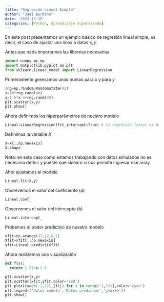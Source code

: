 ```yaml
---
title: "Regresión Lineal Simple"
author: "Joel Burbano"
date: '2023-12-19'
categories: [Python, Aprendizaje Supervisado]
---
```

En este post presentamos un ejemplo básico de regresión lineal simple, es decir, el caso de ajustar una línea a datos $x,y$.

Antes que nada importamos las librerias necesarias

```python
import numpy as np
import matplotlib.pyplot as plt
from sklearn.linear_model import LinearRegression
```



Primeramente generamos unos puntos para $x$ y para $y$

```python
rng=np.random.RandomState(42)
x=18*rng.rand(40)
y=1.5*x-3+rng.rand(40)
plt.scatter(x,y)
plt.show()
```

Ahora definimos los hiperparámetros de nuestro modelo

```python
Lineal=LinearRegression(fit_intercept=True) # La regresión lineal es de la forma y=ax+b, donde b!=0
```
Definimos la variable $X$


```python
X=x[:,np.newaxis]
X.shape
```

Nota: en este caso como estamos trabajando con datos simulados no es necesario definir $y$ puesto que sklearn si nos permite ingresar ese array

Ahor ajustamos el modelo

```python
Lineal.fit(X,y)
```

Observemos el valor del coeficiente ($a$)

```python
Lineal.coef_
```

Observemos el valor del intercepto ($b$)

```python
Lineal.intercept_
```
Probemos el poder predictivo de nuestro modelo

```python
xfit=np.arange(17,22,0.5)
Xfit=xfit[:,np.newaxis]
yfit=Lineal.predict(Xfit)
```

Ahora realizemos una visualización

```python
def f(x):
  return 1.51*x-2.6

plt.scatter(x,y)
plt.scatter(xfit,yfit,color='red')
plt.plot(range(-1,22),[f(i) for i in range(-1,22)],color='cyan')
plt.legend(['Datos modelo','Datos predichos','y=ax+b'])
plt.show()
```

